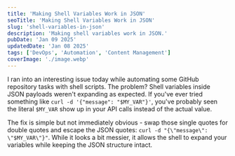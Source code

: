 ```yaml
---
title: 'Making Shell Variables Work in JSON'
seoTitle: 'Making Shell Variables Work in JSON'
slug: 'shell-variables-in-json'
description: 'Making shell variables work in JSON.'
pubDate: 'Jan 09 2025'
updatedDate: 'Jan 08 2025'
tags: ['DevOps', 'Automation', 'Content Management']
coverImage: './image.webp'
---
```


I ran into an interesting issue today while automating some GitHub repository tasks with shell scripts. The problem? Shell variables inside JSON payloads weren't expanding as expected. If you've ever tried something like `curl -d '{"message": "$MY_VAR"}'`, you've probably seen the literal `$MY_VAR` show up in your API calls instead of the actual value.

The fix is simple but not immediately obvious - swap those single quotes for double quotes and escape the JSON quotes: `curl -d "{\"message\": \"$MY_VAR\"}"`. While it looks a bit messier, it allows the shell to expand your variables while keeping the JSON structure intact.
